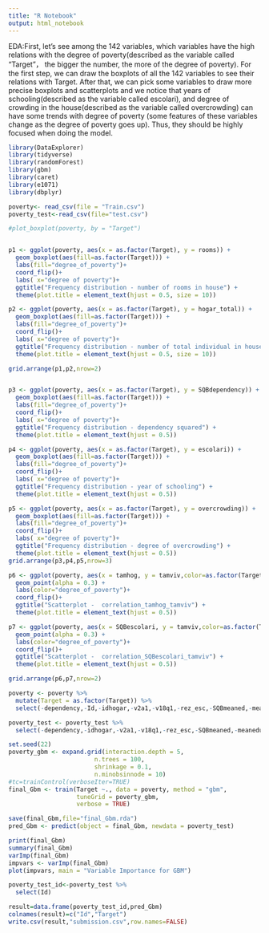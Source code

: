 ```yaml
---
title: "R Notebook"
output: html_notebook
---
```



EDA:First, let's see among the 142 variables, which variables have the high relations with the degree of poverty(described as the variable called "Target"， the bigger the number, the more of the degree of poverty). For the first step, we can draw the boxplots of all the 142 variables to see their relations with Target. After that, we can pick some variables to draw more precise boxplots and scatterplots and we notice that years of schooling(described as the variable called escolari), and degree of crowding in the house(described as the variable called overcrowding) can have some trends with degree of poverty (some features of these variables change as the degree of poverty goes up). Thus, they should be highly focused when doing the model.
```r
library(DataExplorer)
library(tidyverse)
library(randomForest)
library(gbm)
library(caret)
library(e1071)
library(dbplyr)

poverty<- read_csv(file = "Train.csv")
poverty_test<-read_csv(file="test.csv")

#plot_boxplot(poverty, by = "Target")


p1 <- ggplot(poverty, aes(x = as.factor(Target), y = rooms)) +
  geom_boxplot(aes(fill=as.factor(Target))) +
  labs(fill="degree_of_poverty")+
  coord_flip()+
  labs( x="degree of poverty")+
  ggtitle("Frequency distribution - number of rooms in house") +
  theme(plot.title = element_text(hjust = 0.5, size = 10))

p2 <- ggplot(poverty, aes(x = as.factor(Target), y = hogar_total)) +
  geom_boxplot(aes(fill=as.factor(Target))) +
  labs(fill="degree_of_poverty")+
  coord_flip()+
  labs( x="degree of poverty")+
  ggtitle("Frequency distribution - number of total individual in household") +
  theme(plot.title = element_text(hjust = 0.5, size = 10))

grid.arrange(p1,p2,nrow=2)


p3 <- ggplot(poverty, aes(x = as.factor(Target), y = SQBdependency)) +
  geom_boxplot(aes(fill=as.factor(Target))) +
  labs(fill="degree_of_poverty")+
  coord_flip()+
  labs( x="degree of poverty")+
  ggtitle("Frequency distribution - dependency squared") +
  theme(plot.title = element_text(hjust = 0.5))

p4 <- ggplot(poverty, aes(x = as.factor(Target), y = escolari)) +
  geom_boxplot(aes(fill=as.factor(Target))) +
  labs(fill="degree_of_poverty")+
  coord_flip()+
  labs( x="degree of poverty")+
  ggtitle("Frequency distribution - year of schooling") +
  theme(plot.title = element_text(hjust = 0.5))

p5 <- ggplot(poverty, aes(x = as.factor(Target), y = overcrowding)) +
  geom_boxplot(aes(fill=as.factor(Target))) +
  labs(fill="degree_of_poverty")+
  coord_flip()+
  labs( x="degree of poverty")+
  ggtitle("Frequency distribution - degree of overcrowding") +
  theme(plot.title = element_text(hjust = 0.5))
grid.arrange(p3,p4,p5,nrow=3)

p6 <- ggplot(poverty, aes(x = tamhog, y = tamviv,color=as.factor(Target))) +
  geom_point(alpha = 0.3) +
  labs(color="degree_of_poverty")+
  coord_flip()+
  ggtitle("Scatterplot -  correlation_tamhog_tamviv") +
  theme(plot.title = element_text(hjust = 0.5))

p7 <- ggplot(poverty, aes(x = SQBescolari, y = tamviv,color=as.factor(Target))) +
  geom_point(alpha = 0.3) +
  labs(color="degree_of_poverty")+
  coord_flip()+
  ggtitle("Scatterplot -  correlation_SQBescolari_tamviv") +
  theme(plot.title = element_text(hjust = 0.5))

grid.arrange(p6,p7,nrow=2)
```


```r
poverty <- poverty %>%
  mutate(Target = as.factor(Target)) %>% 
  select(-dependency,-Id,-idhogar,-v2a1,-v18q1,-rez_esc,-SQBmeaned,-meaneduc)  

poverty_test <- poverty_test %>%
  select(-dependency,-idhogar,-v2a1,-v18q1,-rez_esc,-SQBmeaned,-meaneduc) 


```
```r
set.seed(22)
poverty_gbm <- expand.grid(interaction.depth = 5,
                        n.trees = 100,
                        shrinkage = 0.1,
                        n.minobsinnode = 10)
#tc=trainControl(verboseIter=TRUE)
final_Gbm <- train(Target ~., data = poverty, method = "gbm",
                   tuneGrid = poverty_gbm,
                   verbose = TRUE)

save(final_Gbm,file="final_Gbm.rda")
pred_Gbm <- predict(object = final_Gbm, newdata = poverty_test)

print(final_Gbm)
summary(final_Gbm)
varImp(final_Gbm)
impvars <- varImp(final_Gbm)
plot(impvars, main = "Variable Importance for GBM")

poverty_test_id<-poverty_test %>% 
  select(Id)

result=data.frame(poverty_test_id,pred_Gbm)
colnames(result)=c("Id","Target")
write.csv(result,"submission.csv",row.names=FALSE)

```


